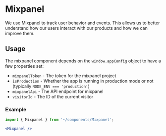 
<Meta title="Utilities/Analytics/Mixpanel"/>

<h1>Mixpanel</h1>

We use Mixpanel to track user behavior and events.
This allows us to better understand how our users interact with our products and how we can improve them.

<h2>Usage</h2>

The mixpanel component depends on the `window.appConfig` object to have a few properties set:

- `mixpanelToken` - The token for the mixpanel project
- `isProduction` - Whether the app is running in production mode or not (typically `NODE_ENV === 'production'`)
- `mixpanelApi` - The API endpoint for mixpanel
- `visitorId` - The ID of the current visitor

<h3>Example</h3>

~~~jsx
import { Mixpanel } from '~/components/Mixpanel';

<Mixpanel />

~~~

